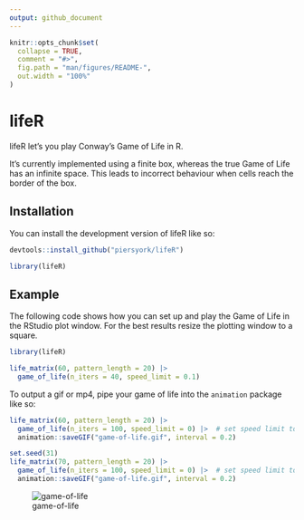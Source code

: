 ```yaml
---
output: github_document
---
```


<!-- README.md is generated from README.Rmd. Please edit that file -->

```r
knitr::opts_chunk$set(
  collapse = TRUE,
  comment = "#>",
  fig.path = "man/figures/README-",
  out.width = "100%"
)
```

# lifeR

<!-- badges: start -->
<!-- badges: end -->

lifeR let's you play Conway's Game of Life in R.  

It's currently implemented using a finite box, whereas the true Game of Life has an infinite space. This leads to incorrect behaviour when cells reach the border of the box.

## Installation

You can install the development version of lifeR like so:

``` r
devtools::install_github("piersyork/lifeR")
```

```r
library(lifeR)
```



## Example

The following code shows how you can set up and play the Game of Life in the RStudio plot window. For the best results resize the plotting window to a square.

```r
library(lifeR)

life_matrix(60, pattern_length = 20) |> 
  game_of_life(n_iters = 40, speed_limit = 0.1)

```

To output a gif or mp4, pipe your game of life into the `animation` package like so:

```r
life_matrix(60, pattern_length = 20) |> 
  game_of_life(n_iters = 100, speed_limit = 0) |>  # set speed limit to 0 for fastest results
  animation::saveGIF("game-of-life.gif", interval = 0.2)
```
```r
set.seed(31)
life_matrix(70, pattern_length = 20) |> 
  game_of_life(n_iters = 100, speed_limit = 0) |>  # set speed limit to 0 for fastest results
  animation::saveGIF("game-of-life.gif", interval = 0.2)
```

![game-of-life](game-of-life.gif)

